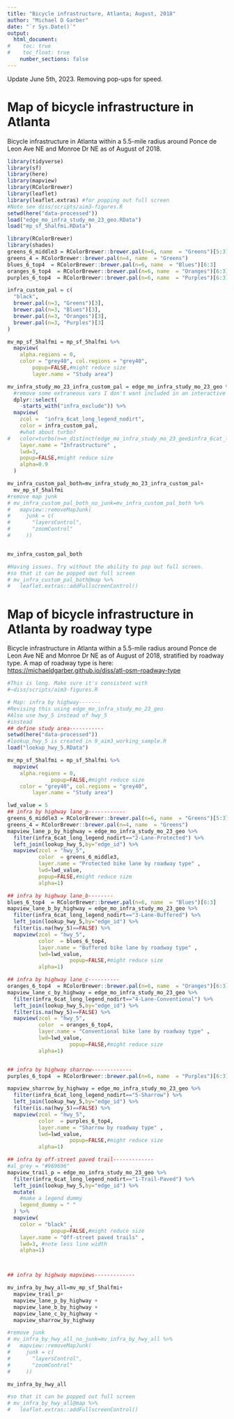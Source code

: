 ```yaml
---
title: "Bicycle infrastructure, Atlanta; August, 2018"
author: "Michael D Garber"
date: "`r Sys.Date()`"
output:
  html_document:
#    toc: true
#    toc_float: true
    number_sections: false
---
```


Update June 5th, 2023. Removing pop-ups for speed.


# Map of bicycle infrastructure in Atlanta

Bicycle infrastructure in Atlanta within a 5.5-mile radius around Ponce de Leon Ave NE and Monroe Dr NE as of August of 2018.

```r
library(tidyverse)
library(sf)
library(here)
library(mapview)
library(RColorBrewer)
library(leaflet)
library(leaflet.extras) #for popping out full screen
#Note see diss/scripts/aim3-figures.R
setwd(here("data-processed"))
load("edge_mo_infra_study_mo_23_geo.RData")
load("mp_sf_5halfmi.RData")
```

```r
library(RColorBrewer)
library(shades)
greens_6_middle3 = RColorBrewer::brewer.pal(n=6, name  = "Greens")[5:3]  
greens_4 = RColorBrewer::brewer.pal(n=4, name  = "Greens") 
blues_6_top4  = RColorBrewer::brewer.pal(n=6, name  = "Blues")[6:3] 
oranges_6_top4  = RColorBrewer::brewer.pal(n=6, name  = "Oranges")[6:3] 
purples_6_top4  = RColorBrewer::brewer.pal(n=6, name  = "Purples")[6:3] 

infra_custom_pal = c(
  "black",
  brewer.pal(n=3, "Greens")[3],
  brewer.pal(n=3, "Blues")[3],
  brewer.pal(n=3, "Oranges")[3],
  brewer.pal(n=3, "Purples")[3]
)

mv_mp_sf_5halfmi = mp_sf_5halfmi %>% 
  mapview(
    alpha.regions = 0,
    color = "grey40", col.regions = "grey40",
        popup=FALSE,#might reduce size
        layer.name = "Study area")

mv_infra_study_mo_23_infra_custom_pal = edge_mo_infra_study_mo_23_geo %>% 
  #remove some extraneous vars I don't want included in an interactive map
  dplyr::select(
    -starts_with("infra_exclude")) %>% 
  mapview(
    zcol =  "infra_6cat_long_legend_nodirt",  
    color = infra_custom_pal,
    #what about turbo?
#   color=turbo(n=n_distinct(edge_mo_infra_study_mo_23_geo$infra_6cat_long)),
    layer.name = "Infrastructure" ,
    lwd=3,
    popup=FALSE,#might reduce size
    alpha=0.9
  )  

mv_infra_custom_pal_both=mv_infra_study_mo_23_infra_custom_pal+ 
  mv_mp_sf_5halfmi
#remove map junk
# mv_infra_custom_pal_both_no_junk=mv_infra_custom_pal_both %>% 
#   mapview::removeMapJunk(
#     junk = c(
#       "layersControl",
#       "zoomControl"
#     ))


mv_infra_custom_pal_both

#Having issues. Try without the ability to pop out full screen.
#so that it can be popped out full screen
# mv_infra_custom_pal_both@map %>% 
#   leaflet.extras::addFullscreenControl()
```

# Map of bicycle infrastructure in Atlanta by roadway type

Bicycle infrastructure in Atlanta within a 5.5-mile radius around Ponce de Leon Ave NE and Monroe Dr NE as of August of 2018, stratified by roadway type. A map of roadway type is here: <https://michaeldgarber.github.io/diss/atl-osm-roadway-type>
```r
#This is long. Make sure it's consistent with 
#~diss/scripts/aim3-figures.R

# Map: infra by highway-------
#Revising this using edge_mo_infra_study_mo_23_geo
#Also use hwy_5 instead of hwy_5
#instead
## define study area-----------
setwd(here("data-processed"))
#lookup_hwy_5 is created in 9_aim3_working_sample.R
load("lookup_hwy_5.RData")

mv_mp_sf_5halfmi = mp_sf_5halfmi %>% 
  mapview(
    alpha.regions = 0,
              popup=FALSE,#might reduce size
    color = "grey40", col.regions = "grey40",
        layer.name = "Study area")

lwd_value = 5
## infra by highway lane_p------------
greens_6_middle3 = RColorBrewer::brewer.pal(n=6, name  = "Greens")[5:3]  
greens_4 = RColorBrewer::brewer.pal(n=4, name  = "Greens") 
mapview_lane_p_by_highway = edge_mo_infra_study_mo_23_geo %>% 
  filter(infra_6cat_long_legend_nodirt=="2-Lane-Protected") %>% 
  left_join(lookup_hwy_5,by="edge_id") %>% 
  mapview(zcol = "hwy_5",
          color  = greens_6_middle3,
          layer.name = "Protected bike lane by roadway type" ,
          lwd=lwd_value,
          popup=FALSE,#might reduce size
          alpha=1)

## infra by highway lane_b--------
blues_6_top4  = RColorBrewer::brewer.pal(n=6, name  = "Blues")[6:3] 
mapview_lane_b_by_highway = edge_mo_infra_study_mo_23_geo %>% 
  filter(infra_6cat_long_legend_nodirt=="3-Lane-Buffered") %>% 
  left_join(lookup_hwy_5,by="edge_id") %>%  
  filter(is.na(hwy_5)==FALSE) %>% 
  mapview(zcol = "hwy_5",
          color  = blues_6_top4,
          layer.name = "Buffered bike lane by roadway type" ,
          lwd=lwd_value,
                    popup=FALSE,#might reduce size
          alpha=1)

## infra by highway lane_c----------
oranges_6_top4  = RColorBrewer::brewer.pal(n=6, name  = "Oranges")[6:3] 
mapview_lane_c_by_highway = edge_mo_infra_study_mo_23_geo %>% 
  filter(infra_6cat_long_legend_nodirt=="4-Lane-Conventional") %>% 
  left_join(lookup_hwy_5,by="edge_id") %>%  
  filter(is.na(hwy_5)==FALSE) %>% 
  mapview(zcol = "hwy_5",
          color  = oranges_6_top4,
          layer.name = "Conventional bike lane by roadway type" ,
          lwd=lwd_value,
                    popup=FALSE,#might reduce size
          alpha=1)


## infra by highway sharrow-------------
purples_6_top4  = RColorBrewer::brewer.pal(n=6, name  = "Purples")[6:3] 

mapview_sharrow_by_highway = edge_mo_infra_study_mo_23_geo %>% 
  filter(infra_6cat_long_legend_nodirt=="5-Sharrow") %>% 
  left_join(lookup_hwy_5,by="edge_id") %>%  
  filter(is.na(hwy_5)==FALSE) %>% 
  mapview(zcol = "hwy_5",
          color  = purples_6_top4,
          layer.name = "Sharrow by roadway type" ,
          lwd=lwd_value,
                    popup=FALSE,#might reduce size
          alpha=1)

## infra by off-street paved trail-------------
#al_grey = "#969696"
mapview_trail_p = edge_mo_infra_study_mo_23_geo %>% 
  filter(infra_6cat_long_legend_nodirt=="1-Trail-Paved") %>% 
  left_join(lookup_hwy_5,by="edge_id") %>%  
  mutate(
    #make a legend dummy
    legend_dummy = " "
  ) %>% 
  mapview( 
    color = "black" ,
              popup=FALSE,#might reduce size
    layer.name = "Off-street paved trails" ,
    lwd=3, #note less line width
    alpha=1)



## infra by highway mapviews-------------

mv_infra_by_hwy_all=mv_mp_sf_5halfmi+
  mapview_trail_p+
  mapview_lane_p_by_highway +
  mapview_lane_b_by_highway +
  mapview_lane_c_by_highway +
  mapview_sharrow_by_highway

#remove junk
# mv_infra_by_hwy_all_no_junk=mv_infra_by_hwy_all %>% 
#   mapview::removeMapJunk(
#     junk = c(
#       "layersControl",
#       "zoomControl"
#     ))

mv_infra_by_hwy_all

#so that it can be popped out full screen
# mv_infra_by_hwy_all@map %>% 
#   leaflet.extras::addFullscreenControl()
```
